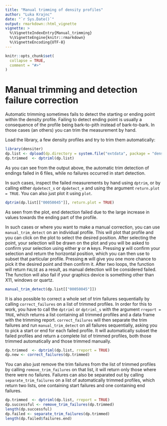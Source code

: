 ```yaml
---
title: "Manual trimming of density profiles"
author: "Luka Krajnc"
date: "`r Sys.Date()`"
output: rmarkdown::html_vignette
vignette: >
  %\VignetteIndexEntry{Manual_trimming}
  %\VignetteEngine{knitr::rmarkdown}
  %\VignetteEncoding{UTF-8}
---
```


```r
knitr::opts_chunk$set(
  collapse = TRUE,
  comment = "#>"
)
```

# Manual trimming and detection failure correction

Automatic trimming sometimes fails to detect the starting or ending point within the density profile. Failing to detect ending point is usually a consequence of the profile being bark-to-pith instead of bark-to-bark. In those cases (an others) you can trim the measurement by hand.

Load the library, a few density profiles and try to trim them automatically:
```r
library(densiter)
dp.list <- dpload(dp.directory = system.file("extdata", package = "densiter"))
dp.trimmed  <- dptriml(dp.list)
```

As you can see from the output above, the automatic trim detection of endings failed in 6 files, while no failures occurred in start detection.

In such cases, inspect the failed measurements by hand using `dptrim`, or by calling either `dpdetect_s` or `dpdetect_e` and using the argument `return.plot = TRUE`. You can also just plot it using `plot`.

```r
dptrim(dp.list[["00050045"]], return.plot = TRUE)
```

As seen from the plot, end detection failed due to the large increase in values towards the ending part of the profile.

In such cases or where you want to make a manual correction, you can use `manual_trim_detect` on an individual profile. This will plot that profile and you can click on the plot to select the desired position. After selecting the point, your selection will be drawn on the plot and you will be asked to confirm your selection using either **y** or **n** keys. Pressing **y** will confirm your selection and return the horizontal position, which you can then use to subset that particular profile. Pressing **n** will give you one more chance to pick it the desired point and then confirm it. After two loops, the function will return `FALSE` as a result, as manual detection will be considered failed. The function will also fail if your graphics device is something other than X11, windows or quartz.
```r
manual_trim_detect(dp.list[["00050045"]])
```

It is also possible to correct a whole set of trim failures sequentially by calling `correct_failures` on a list of trimmed profiles. In order for this to work, you have to call the `dptriml` or `dptriml_s` with the argument `rreport = TRUE`, which returns a list containing all trimmed profiles and a data frame with the trimming report. `correct_failures` will then separate the trim failures and run `manual_trim_detect` on all failures sequentially, asking you to pick a start or end for each failed profile. It will automatically subset the failed profiles and return a complete list of trimmed profiles, both those trimmed automatically and those trimmed manually.

```r
dp.trimmed  <- dptriml(dp.list, rreport = TRUE)
dp.new <- correct_failures(dp.trimmed)
```

You can also just remove the trim failures from the list of trimmed profiles by calling `remove_trim_failures` on that list, it will return only those where there were no failures. Failures can also be separated out by calling `separate_trim_failures` on a list of automatically trimmed profiles, which return two lists, one containing start failures and one containing end failures.
```r
dp.trimmed  <- dptriml(dp.list, rreport = TRUE)
dp.successful <- remove_trim_failures(dp.trimmed)
length(dp.successful)
dp.failed <- separate_trim_failures(dp.trimmed)
length(dp.failed$failures.end)
```

